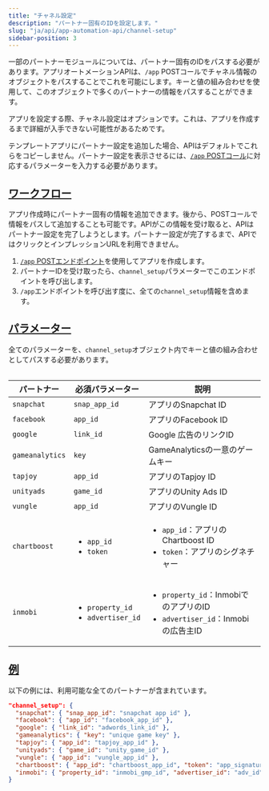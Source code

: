 ```yaml
---
title: "チャネル設定"
description: "パートナー固有のIDを設定します。"
slug: "ja/api/app-automation-api/channel-setup"
sidebar-position: 3
---
```


一部のパートナーモジュールについては、パートナー固有のIDをパスする必要があります。アプリオートメーションAPIは、`/app` POSTコールでチャネル情報のオブジェクトをパスすることでこれを可能にします。キーと値の組み合わせを使用して、このオブジェクトで多くのパートナーの情報をパスすることができます。

<Callout type="note">

アプリを設定する際、チャネル設定はオプションです。これは、アプリを作成するまで詳細が入手できない可能性があるためです。

</Callout>

テンプレートアプリにパートナー設定を追加した場合、APIはデフォルトでこれらをコピーしません。パートナー設定を表示させるには、[`/app` POSTコール](/en/api/app-automation-api/app-endpoint#parameters)に対応するパラメーターを入力する必要があります。

## [ワークフロー](workflow)

アプリ作成時にパートナー固有の情報を追加できます。後から、POSTコールで情報をパスして追加することも可能です。APIがこの情報を受け取ると、APIはパートナー設定を完了しようとします。パートナー設定が完了するまで、APIではクリックとインプレッションURLを利用できません。

1. [`/app` POSTエンドポイント](/en/api/app-automation-api/app-endpoint#parameters)を使用してアプリを作成します。
2. パートナーIDを受け取ったら、`channel_setup`パラメーターでこのエンドポイントを呼び出します。
3. `/app`エンドポイントを呼び出す度に、全ての`channel_setup`情報を含めます。

## [パラメーター](parameters)

<Callout type="important">

全てのパラメーターを、`channel_setup`オブジェクト内でキーと値の組み合わせとしてパスする必要があります。

</Callout>
<Table>

| パートナー      | 必須パラメーター                                        | 説明                                                                                            |
| --------------- | ------------------------------------------------------- | ----------------------------------------------------------------------------------------------- |
| `snapchat`      | `snap_app_id`                                           | アプリのSnapchat ID                                                                             |
| `facebook`      | `app_id`                                                | アプリのFacebook ID                                                                             |
| `google`        | `link_id`                                               | Google 広告のリンクID                                                                           |
| `gameanalytics` | `key`                                                   | GameAnalyticsの一意のゲームキー                                                                 |
| `tapjoy`        | `app_id`                                                | アプリのTapjoy ID                                                                               |
| `unityads`      | `game_id`                                               | アプリのUnity Ads ID                                                                            |
| `vungle`        | `app_id`                                                | アプリのVungle ID                                                                               |
| `chartboost`    | <ul><li>`app_id`</li><li>`token`</li></ul>              | <ul><li>`app_id`：アプリのChartboost ID</li><li>`token`：アプリのシグネチャー</li></ul>         |
| `inmobi`        | <ul><li>`property_id`</li><li>`advertiser_id`</li></ul> | <ul><li>`property_id`：InmobiでのアプリのID</li><li>`advertiser_id`：Inmobiの広告主ID</li></ul> |

</Table>

## [例](example)

以下の例には、利用可能な全てのパートナーが含まれています。

<CodeBlock title="利用可能なパートナー">

```json
"channel_setup": {
  "snapchat": { "snap_app_id": "snapchat app id" },
  "facebook": { "app_id": "facebook_app_id" },
  "google": { "link_id": "adwords_link_id" },
  "gameanalytics": { "key": "unique game key" },
  "tapjoy": { "app_id": "tapjoy_app_id" },
  "unityads": { "game_id": "unity_game_id" },
  "vungle": { "app_id": "vungle_app_id" },
  "chartboost": { "app_id": "chartboost_app_id", "token": "app_signature" },
  "inmobi": { "property_id": "inmobi_gmp_id", "advertiser_id": "adv_id" }
}
```

</CodeBlock>

